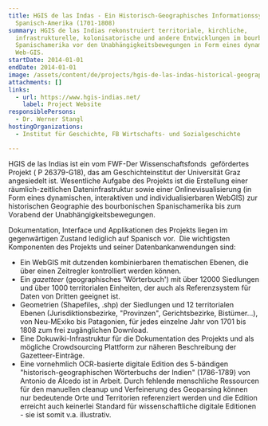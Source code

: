 ```yaml
---
title: HGIS de las Indas - Ein Historisch-Geographisches Informationssystem von
  Spanisch-Amerika (1701-1808)
summary: HGIS de las Indias rekonstruiert territoriale, kirchliche,
  infrastrukturelle, kolonisatorische und andere Entwicklungen im bourbonischen
  Spanischamerika vor den Unabhängigkeitsbewegungen in Form eines dynamischen
  Web-GIS.
startDate: 2014-01-01
endDate: 2014-01-01
image: /assets/content/de/projects/hgis-de-las-indas-historical-geographic-information-system-spanish-america-1701-1808/digh.png
attachments: []
links:
  - url: https://www.hgis-indias.net/
    label: Project Website
responsiblePersons:
  - Dr. Werner Stangl
hostingOrganizations:
  - Institut für Geschichte, FB Wirtschafts- und Sozialgeschichte

---
```

HGIS de las Indias ist ein vom FWF-Der Wissenschaftsfonds  gefördertes Projekt ( P 26379-G18), das am Geschichteinstitut der Universität Graz angesiedelt ist. Wesentliche Aufgabe des Projekts ist die Erstellung einer räumlich-zeitlichen Dateninfrastruktur sowie einer Onlinevisualisierung (in Form eines dynamischen, interaktiven und individualisierbaren WebGIS) zur historischen Geographie des bourbonischen Spanischamerika bis zum Vorabend der Unabhängigkeitsbewegungen.

Dokumentation, Interface und Applikationen des Projekts liegen im gegenwärtigen Zustand lediglich auf Spanisch vor.  Die wichtigsten Komponenten des Projekts und seiner Datenbankanwendungen sind:

*   Ein WebGIS mit dutzenden kombinierbaren thematischen Ebenen, die über einen Zeitregler kontrolliert werden können.
*   Ein _gazetteer_ (geographisches 'Wörterbuch') mit über 12000 Siedlungen und über 1000 territorialen Einheiten, der auch als Referenzsystem für Daten von Dritten geeignet ist.
*   Geometrien (Shapefiles, .shp) der Siedlungen und 12 territorialen Ebenen (Jurisdiktionsbezirke, "Provinzen", Gerichtsbezirke, Bistümer...), von Neu-MExiko bis Patagonien, für jedes einzelne Jahr von 1701 bis 1808 zum frei zugänglichen Download.
*   Eine Dokuwiki-Infrastruktur für die Dokumentation des Projekts und als mögliche Crowdsourcing Plattform zur näheren Beschreibung der Gazetteer-Einträge.
*   Eine vornehmlich OCR-basierte digitale Edition des 5-bändigen "historisch-geographischen Wörterbuchs der Indien" (1786-1789) von Antonio de Alcedo ist in Arbeit. Durch fehlende menschliche Ressourcen für den manuellen cleanup und Verfeinerung des Geoparsing können nur bedeutende Orte und Territorien referenziert werden und die Edition erreicht auch keinerlei Standard für wissenschaftliche digitale Editionen - sie ist somit v.a. illustrativ.
